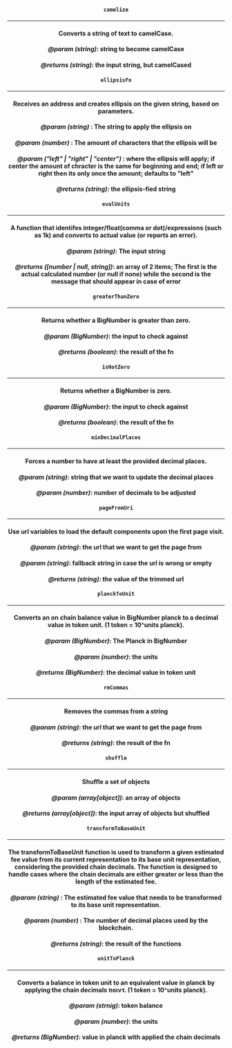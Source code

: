 
<Header
  title="Cloud Utils"
  subtitle="A collection of reusable utilities."
  npm={props.npm}
/>

#### **`camelize`**

---

#### Converts a string of text to camelCase.

#### _@param (string)_: string to become camelCase

#### _@returns (string)_: the input string, but camelCased

<Camelize />

#### **`ellipsisFn`**

---

#### Receives an address and creates ellipsis on the given string, based on parameters.

#### _@param (string)_ : The string to apply the ellipsis on

#### _@param (number)_ : The amount of characters that the ellipsis will be

#### _@param ("left" | "right" | "center")_ : where the ellipsis will apply; if center the amount of chracter is the same for beginning and end; if left or right then its only once the amount; defaults to "left"

#### _@returns (string)_: the ellipsis-fied string

<EllipsisFn />

#### **`evalUnits`**

---

#### A function that identifes integer/float(comma or dot)/expressions (such as 1k) and converts to actual value (or reports an error).

#### _@param (string)_: The input string

#### _@returns ([number | null, string])_: an array of 2 items; The first is the actual calculated number (or null if none) while the second is the message that should appear in case of error

<EvalUnits />

#### **`greaterThanZero`**

---

#### Returns whether a BigNumber is greater than zero.

#### _@param (BigNumber)_: the input to check against

#### _@returns (boolean)_: the result of the fn

<GreaterThanZero />

#### **`isNotZero`**

---

#### Returns whether a BigNumber is zero.

#### _@param (BigNumber)_: the input to check against

#### _@returns (boolean)_: the result of the fn

<IsNotZero />

#### **`minDecimalPlaces`**

---

#### Forces a number to have at least the provided decimal places.

#### _@param (string)_: string that we want to update the decimal places

#### _@param (number)_: number of decimals to be adjusted

<MinDecimalPlaces />

#### **`pageFromUri`**

---

#### Use url variables to load the default components upon the first page visit.

#### _@param (string)_: the url that we want to get the page from

#### _@param (string)_: fallback string in case the url is wrong or empty

#### _@returns (string)_: the value of the trimmed url

<PageFromUri />

#### **`planckToUnit`**

---

#### Converts an on chain balance value in BigNumber planck to a decimal value in token unit. (1 token = 10^units planck).

#### _@param (BigNumber)_: The Planck in BigNumber

#### _@param (number)_: the units

#### _@returns (BigNumber)_: the decimal value in token unit

<PlanckToUnit />

#### **`rmCommas`**

---

#### Removes the commas from a string

#### _@param (string)_: the url that we want to get the page from

#### _@returns (string)_: the result of the fn

<RmCommas />

#### **`shuffle`**

---

#### Shuffle a set of objects

#### _@param (array[object])_: an array of objects

#### _@returns (array[object])_: the input array of objects but shuffled

<Shuffle />

#### **`transformToBaseUnit`**

---

#### The transformToBaseUnit function is used to transform a given estimated fee value from its current representation to its base unit representation, considering the provided chain decimals. The function is designed to handle cases where the chain decimals are either greater or less than the length of the estimated fee.

#### _@param (string)_ : The estimated fee value that needs to be transformed to its base unit representation.

#### _@param (number)_ : The number of decimal places used by the blockchain.

#### _@returns (string)_: the result of the functions

<TransformToBaseUnit />

#### **`unitToPlanck`**

---

#### Converts a balance in token unit to an equivalent value in planck by applying the chain decimals ποιντ. (1 token = 10^units planck).

#### _@param (strnig)_: token balance

#### _@param (number)_: the units

#### _@returns (BigNumber)_: value in planck with applied the chain decimals

<UnitToPlanck />
